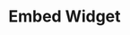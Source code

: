 ---
title: "Embed Widget"
description: "thanks.io Embed Widget Integration"
url: "https://github.com/thanks-io/thanks.io-embed"
---